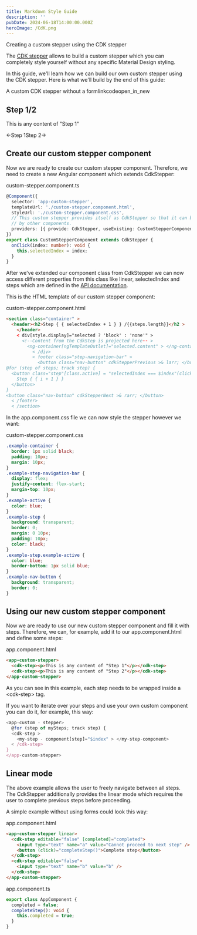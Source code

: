 ```yaml
---
title: Markdown Style Guide
description: ''
pubDate: 2024-06-18T14:00:00.000Z
heroImage: /CdK.png
---
```


Creating a custom stepper using the CDK stepper

The [CDK stepper](https://material.angular.io/cdk/stepper/overview) allows to build a custom stepper which you can completely style yourself without any specific Material Design styling.

In this guide, we'll learn how we can build our own custom stepper using the CDK stepper. Here is what we'll build by the end of this guide:

A custom CDK stepper without a formlinkcodeopen\_in\_new

## Step 1/2

This is any content of "Step 1"

←Step 1Step 2→

## Create our custom stepper component

Now we are ready to create our custom stepper component. Therefore, we need to create a new Angular component which extends CdkStepper:

custom-stepper.component.ts

```typescript
@Component({
  selector: 'app-custom-stepper',
  templateUrl: './custom-stepper.component.html',
  styleUrl: './custom-stepper.component.css',
  // This custom stepper provides itself as CdkStepper so that it can be recognized
  // by other components.
  providers: [{ provide: CdkStepper, useExisting: CustomStepperComponent }]
})
export class CustomStepperComponent extends CdkStepper {
  onClick(index: number): void {
    this.selectedIndex = index;
  }
}
```

After we've extended our component class from CdkStepper we can now access different properties from this class like linear, selectedIndex and steps which are defined in the [API documentation](https://material.angular.io/cdk/stepper/api#CdkStepper).

This is the HTML template of our custom stepper component:

custom-stepper.component.html

```html
<section class="container" >
  <header><h2>Step { { selectedIndex + 1 } } /{{steps.length}}</h2 >
    </header>
    < div[style.display]="selected ? 'block' : 'none'" >
      <!--Content from the CdkStep is projected here-- >
        <ng-container[ngTemplateOutlet]="selected.content" > </ng-container>
          < /div>
          < footer class="step-navigation-bar" >
            <button class="nav-button" cdkStepperPrevious >& larr; </button>
@for (step of steps; track step) {
  <button class="step"[class.active] = "selectedIndex === $index"(click) = "onClick(i)" >
    Step { { i + 1 } }
  </button>
}
<button class="nav-button" cdkStepperNext >& rarr; </button>
  < /footer>
  < /section>
```

In the app.component.css file we can now style the stepper however we want:

custom-stepper.component.css

```css
.example-container {
  border: 1px solid black;
  padding: 10px;
  margin: 10px;
}
.example-step-navigation-bar {
  display: flex;
  justify-content: flex-start;
  margin-top: 10px;
}
.example-active {
  color: blue;
}
.example-step {
  background: transparent;
  border: 0;
  margin: 0 10px;
  padding: 10px;
  color: black;
}
.example-step.example-active {
  color: blue;
  border-bottom: 1px solid blue;
}
.example-nav-button {
  background: transparent;
  border: 0;
}
```

## Using our new custom stepper component

Now we are ready to use our new custom stepper component and fill it with steps. Therefore, we can, for example, add it to our app.component.html and define some steps:

app.component.html

```html
<app-custom-stepper>
  <cdk-step><p>This is any content of "Step 1"</p></cdk-step>
  <cdk-step><p>This is any content of "Step 2"</p></cdk-step>
</app-custom-stepper>
```

As you can see in this example, each step needs to be wrapped inside a \<cdk-step> tag.

If you want to iterate over your steps and use your own custom component you can do it, for example, this way:

```typescript
<app-custom - stepper>
  @for (step of mySteps; track step) {
  <cdk-step >
    <my-step - component[step]="$index" > </my-step-component>
  < /cdk-step>
}
</app-custom-stepper>
```

## Linear mode

The above example allows the user to freely navigate between all steps. The CdkStepper additionally provides the linear mode which requires the user to complete previous steps before proceeding.

A simple example without using forms could look this way:

app.component.html

```html
<app-custom-stepper linear>
  <cdk-step editable="false" [completed]="completed">
    <input type="text" name="a" value="Cannot proceed to next step" />
    <button (click)="completeStep()">Complete step</button>
  </cdk-step>
  <cdk-step editable="false">
    <input type="text" name="b" value="b" />
  </cdk-step>
</app-custom-stepper>
```

app.component.ts

```typescript
export class AppComponent {
  completed = false;
  completeStep(): void {
    this.completed = true;
  }
}
```
